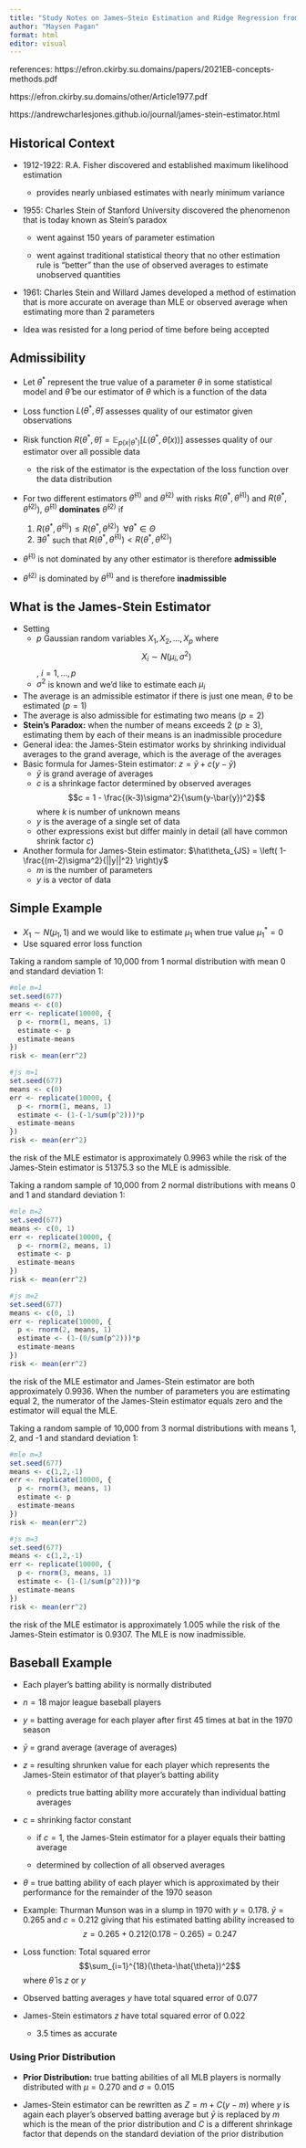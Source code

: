 ```yaml
---
title: "Study Notes on James–Stein Estimation and Ridge Regression from Computer Age Statistical Inference"
author: "Maysen Pagan"
format: html
editor: visual
---
```


references: https://efron.ckirby.su.domains/papers/2021EB-concepts-methods.pdf

https://efron.ckirby.su.domains/other/Article1977.pdf

https://andrewcharlesjones.github.io/journal/james-stein-estimator.html

## Historical Context

-   1912-1922: R.A. Fisher discovered and established maximum likelihood estimation

    -   provides nearly unbiased estimates with nearly minimum variance

-   1955: Charles Stein of Stanford University discovered the phenomenon that is today known as Stein's paradox

    -   went against 150 years of parameter estimation

    -   went against traditional statistical theory that no other estimation rule is "better" than the use of observed averages to estimate unobserved quantities

-   1961: Charles Stein and Willard James developed a method of estimation that is more accurate on average than MLE or observed average when estimating more than 2 parameters

-   Idea was resisted for a long period of time before being accepted

## Admissibility

-   Let $\theta^*$ represent the true value of a parameter $\theta$ in some statistical model and $\hat{\theta}$ be our estimator of $\theta$ which is a function of the data

-   Loss function $L(\theta^*, \hat{\theta})$ assesses quality of our estimator given observations

-   Risk function $R(\theta^*, \hat{\theta}) = \mathbb{E}_{p(x|\theta^*)}[L(\theta^*, \hat{\theta}(x))]$ assesses quality of our estimator over all possible data

    -   the risk of the estimator is the expectation of the loss function over the data distribution

-   For two different estimators $\hat{\theta}^{(1)}$ and $\hat{\theta}^{(2)}$ with risks $R(\theta^*, \hat{\theta}^{(1)})$ and $R(\theta^*, \hat{\theta}^{(2)})$, $\hat{\theta}^{(1)}$ **dominates** $\hat{\theta}^{(2)}$ if

    1.  $R(\theta^*, \hat{\theta}^{(1)}) \leq R(\theta^*, \hat{\theta}^{(2)})\;\;\forall \theta^* \in \Theta$
    2.  $\exists \theta^*$ such that $R(\theta^*, \hat{\theta}^{(1)}) < R(\theta^*, \hat{\theta}^{(2)})$

-   $\hat{\theta}^{(1)}$ is not dominated by any other estimator is therefore **admissible**

-   $\hat{\theta}^{(2)}$ is dominated by $\hat{\theta}^{(1)}$ and is therefore **inadmissible**

## What is the James-Stein Estimator

-   Setting
    -   $p$ Gaussian random variables $X_1, X_2, …, X_p$ where $$X_i \sim N(\mu_i, \sigma^2)$$, $i = 1,…,p$
    -   $\sigma^2$ is known and we'd like to estimate each $\mu_i$
-   The average is an admissible estimator if there is just one mean, $\theta$ to be estimated ($p=1$)
-   The average is also admissible for estimating two means ($p=2$)
-   **Stein's Paradox:** when the number of means exceeds 2 ($p\geq3$), estimating them by each of their means is an inadmissible procedure
-   General idea: the James-Stein estimator works by shrinking individual averages to the grand average, which is the average of the averages
-   Basic formula for James-Stein estimator: $z = \bar{y} + c(y - \bar{y})$
    -   $\bar{y}$ is grand average of averages
    -   $c$ is a shrinkage factor determined by observed averages $$c = 1 - \frac{(k-3)\sigma^2}{\sum(y-\bar{y})^2}$$ where $k$ is number of unknown means
    -   $y$ is the average of a single set of data
    -   other expressions exist but differ mainly in detail (all have common shrink factor $c$)
-   Another formula for James-Stein estimator: $\hat\theta_{JS} = \left( 1-\frac{(m-2)\sigma^2}{||y||^2} \right)y$
    -   $m$ is the number of parameters
    -   $y$ is a vector of data

## Simple Example

-   $X_1 \sim N(\mu_1,1)$ and we would like to estimate $\mu_1$ when true value $\mu_1^* = 0$
-   Use squared error loss function

Taking a random sample of 10,000 from 1 normal distribution with mean 0 and standard deviation 1:

```r
#mle m=1
set.seed(677)
means <- c(0)
err <- replicate(10000, {
  p <- rnorm(1, means, 1)
  estimate <- p
  estimate-means
})
risk <- mean(err^2)

#js m=1
set.seed(677)
means <- c(0)
err <- replicate(10000, {
  p <- rnorm(1, means, 1)
  estimate <- (1-(-1/sum(p^2)))*p
  estimate-means
})
risk <- mean(err^2)
```

the risk of the MLE estimator is approximately 0.9963 while the risk of the James-Stein estimator is 51375.3 so the MLE is admissible.

Taking a random sample of 10,000 from 2 normal distributions with means 0 and 1 and standard deviation 1:

```r
#mle m=2
set.seed(677)
means <- c(0, 1)
err <- replicate(10000, {
  p <- rnorm(2, means, 1)
  estimate <- p
  estimate-means
})
risk <- mean(err^2)

#js m=2
set.seed(677)
means <- c(0, 1)
err <- replicate(10000, {
  p <- rnorm(2, means, 1)
  estimate <- (1-(0/sum(p^2)))*p
  estimate-means
})
risk <- mean(err^2)
```

the risk of the MLE estimator and James-Stein estimator are both approximately 0.9936. When the number of parameters you are estimating equal 2, the numerator of the James-Stein estimator equals zero and the estimator will equal the MLE.

Taking a random sample of 10,000 from 3 normal distributions with means 1, 2, and -1 and standard deviation 1:

```r
#mle m=3
set.seed(677)
means <- c(1,2,-1)
err <- replicate(10000, {
  p <- rnorm(3, means, 1)
  estimate <- p
  estimate-means
})
risk <- mean(err^2)

#js m=3
set.seed(677)
means <- c(1,2,-1)
err <- replicate(10000, {
  p <- rnorm(3, means, 1)
  estimate <- (1-(1/sum(p^2)))*p
  estimate-means
})
risk <- mean(err^2)
```

the risk of the MLE estimator is approximately 1.005 while the risk of the James-Stein estimator is 0.9307. The MLE is now inadmissible.

## Baseball Example

-   Each player's batting ability is normally distributed

-   $n = 18$ major league baseball players

-   $y$ = batting average for each player after first 45 times at bat in the 1970 season

-   $\bar{y}$ = grand average (average of averages)

-   $z$ = resulting shrunken value for each player which represents the James-Stein estimator of that player's batting ability

    -   predicts true batting ability more accurately than individual batting averages

-   $c$ = shrinking factor constant

    -   if $c=1$, the James-Stein estimator for a player equals their batting average

    -   determined by collection of all observed averages

-   $\theta$ = true batting ability of each player which is approximated by their performance for the remainder of the 1970 season

-   Example: Thurman Munson was in a slump in 1970 with $y=0.178$. $\bar{y}=0.265$ and $c=0.212$ giving that his estimated batting ability increased to $$z = 0.265 + 0.212(0.178-0.265) = 0.247$$

-   Loss function: Total squared error $$\sum_{i=1}^{18}(\theta-\hat{\theta})^2$$ where $\hat{\theta}$ is $z$ or $y$

-   Observed batting averages $y$ have total squared error of 0.077

-   James-Stein estimators $z$ have total squared error of 0.022

    -   3.5 times as accurate

### Using Prior Distribution

-   **Prior Distribution:** true batting abilities of all MLB players is normally distributed with $\mu = 0.270$ and $\sigma = 0.015$

-   James-Stein estimator can be rewritten as $Z = m + C(y-m)$ where $y$ is again each player's observed batting average but $\bar{y}$ is replaced by $m$ which is the mean of the prior distribution and $C$ is a different shrinkage factor that depends on the standard deviation of the prior distribution
